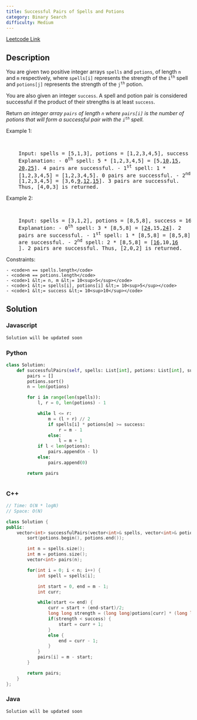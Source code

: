 ```yaml
---
title: Successful Pairs of Spells and Potions
category: Binary Search
difficulty: Medium
---
```


<Callout>

[Leetcode Link](https://leetcode.com/problems/successful-pairs-of-spells-and-potions)

</Callout>

## Description

You are given two positive integer arrays <code>spells</code> and <code>potions</code>, of length <code>n</code> and <code>m</code> respectively, where <code>spells[i]</code> represents the strength of the <code>i<sup>th</sup></code> spell and <code>potions[j]</code> represents the strength of the <code>j<sup>th</sup></code> potion.

You are also given an integer <code>success</code>. A spell and potion pair is considered successful if the product of their strengths is at least <code>success</code>.

Return _an integer array _<code>pairs</code>_ of length _<code>n</code>_ where _<code>pairs[i]</code>_ is the number of potions that will form a successful pair with the _<code>i<sup>th</sup></code>_ spell._

Example 1:

<br />
<pre className="overflow-x-auto">
	Input: spells = [5,1,3], potions = [1,2,3,4,5], success = 7 Output: [4,0,3]
	Explanation: - 0<sup>th</sup> spell: 5 * [1,2,3,4,5] = [5,<u>10</u>,<u>15</u>,
	<u>20</u>,<u>25</u>]. 4 pairs are successful. - 1<sup>st</sup> spell: 1 *
	[1,2,3,4,5] = [1,2,3,4,5]. 0 pairs are successful. - 2<sup>nd</sup> spell: 3 *
	[1,2,3,4,5] = [3,6,<u>9</u>,<u>12</u>,<u>15</u>]. 3 pairs are successful.
	Thus, [4,0,3] is returned.
</pre>

Example 2:

<br />
<pre className="overflow-x-auto">
	Input: spells = [3,1,2], potions = [8,5,8], success = 16 Output: [2,0,2]
	Explanation: - 0<sup>th</sup> spell: 3 * [8,5,8] = [<u>24</u>,15,<u>24</u>]. 2
	pairs are successful. - 1<sup>st</sup> spell: 1 * [8,5,8] = [8,5,8]. 0 pairs
	are successful. - 2<sup>nd</sup> spell: 2 * [8,5,8] = [<u>16</u>,10,<u>16</u>
	]. 2 pairs are successful. Thus, [2,0,2] is returned.
</pre>

Constraints:

    - <code>n == spells.length</code>
    - <code>m == potions.length</code>
    - <code>1 &lt;= n, m &lt;= 10<sup>5</sup></code>
    - <code>1 &lt;= spells[i], potions[i] &lt;= 10<sup>5</sup></code>
    - <code>1 &lt;= success &lt;= 10<sup>10</sup></code>

## Solution

### Javascript

```javascript
Solution will be updated soon
```

### Python

```python
class Solution:
    def successfulPairs(self, spells: List[int], potions: List[int], success: int) -> List[int]:
        pairs = []
        potions.sort()
        n = len(potions)

        for i in range(len(spells)):
            l, r = 0, len(potions) - 1

            while l <= r:
                m = (l + r) // 2
                if spells[i] * potions[m] >= success:
                    r = m - 1
                else:
                    l = m + 1
            if l < len(potions):
                pairs.append(n - l)
            else:
                pairs.append(0)

        return pairs



```

### C++

```cpp
// Time: O(N * logN)
// Space: O(N)

class Solution {
public:
    vector<int> successfulPairs(vector<int>& spells, vector<int>& potions, long long success) {
        sort(potions.begin(), potions.end());

        int n = spells.size();
        int m = potions.size();
        vector<int> pairs(n);

        for(int i = 0; i < n; i++) {
            int spell = spells[i];

            int start = 0, end = m - 1;
            int curr;

            while(start <= end) {
                curr = start + (end-start)/2;
                long long strength = (long long)potions[curr] * (long long)spell;
                if(strength < success) {
                    start = curr + 1;
                }
                else {
                    end = curr - 1;
                }
            }
            pairs[i] = m - start;
        }

        return pairs;
    }
};

```

### Java

```java
Solution will be updated soon
```
